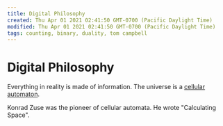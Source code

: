 ```yaml
---
title: Digital Philosophy
created: Thu Apr 01 2021 02:41:50 GMT-0700 (Pacific Daylight Time)
modified: Thu Apr 01 2021 02:41:50 GMT-0700 (Pacific Daylight Time)
tags: counting, binary, duality, tom campbell
---
```


# Digital Philosophy

Everything in reality is made of information. The universe is a [cellular automaton](https://www.wikiwand.com/en/Cellular_automaton).

Konrad Zuse was the pioneer of cellular automata. He wrote "Calculating Space".
